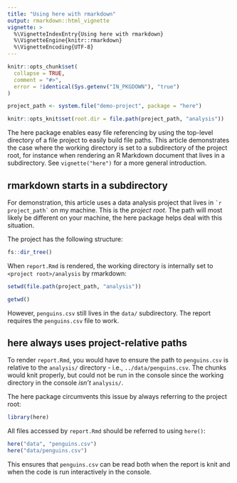```yaml
---
title: "Using here with rmarkdown"
output: rmarkdown::html_vignette
vignette: >
  %\VignetteIndexEntry{Using here with rmarkdown}
  %\VignetteEngine{knitr::rmarkdown}
  %\VignetteEncoding{UTF-8}
---
```


```r
knitr::opts_chunk$set(
  collapse = TRUE,
  comment = "#>",
  error = !identical(Sys.getenv("IN_PKGDOWN"), "true")
)

project_path <- system.file("demo-project", package = "here")

knitr::opts_knit$set(root.dir = file.path(project_path, "analysis"))
```

The here package enables easy file referencing by using the top-level directory of a file project to easily build file paths.
This article demonstrates the case where the working directory is set to a subdirectory of the project root, for instance when rendering an R Markdown document that lives in a subdirectory.
See `vignette("here")` for a more general introduction.

## rmarkdown starts in a subdirectory

For demonstration, this article uses a data analysis project that lives in `` `r project_path` `` on my machine.
This is the *project root*.
The path will most likely be different on your machine, the here package helps deal with this situation.

The project has the following structure:

```r
fs::dir_tree()
```

When `report.Rmd` is rendered, the working directory is internally set to `<project root>/analysis` by rmarkdown:

```r
setwd(file.path(project_path, "analysis"))
```

```r
getwd()
```

However, `penguins.csv` still lives in the `data/` subdirectory.
The report requires the `penguins.csv` file to work.

## here always uses project-relative paths

To render `report.Rmd`, you would have to ensure the path to `penguins.csv` is relative to the `analysis/` directory - i.e., `../data/penguins.csv`. The chunks would knit properly, but could not be run in the console since the working directory in the console *isn't* `analysis/`.

The here package circumvents this issue by always referring to the project root:

```r
library(here)
```

All files accessed by `report.Rmd` should be referred to using `here()`:

```r
here("data", "penguins.csv")
here("data/penguins.csv")
```

This ensures that `penguins.csv` can be read both when the report is knit and when the code is run interactively in the console.
